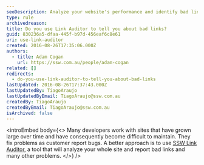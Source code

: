 ```yaml
---
seoDescription: Analyze your website's performance and identify bad links with SSW Link Auditor, a tool that offers comprehensive site analysis.
type: rule
archivedreason:
title: Do you use Link Auditor to tell you about bad links?
guid: 830236a5-dfaa-445f-b97d-456eaf6c8e61
uri: use-link-auditor
created: 2016-08-26T17:35:06.000Z
authors:
  - title: Adam Cogan
    url: https://ssw.com.au/people/adam-cogan
related: []
redirects:
  - do-you-use-link-auditor-to-tell-you-about-bad-links
lastUpdated: 2016-08-26T17:37:43.000Z
lastUpdatedBy: TiagoAraujo
lastUpdatedByEmail: TiagoAraujo@ssw.com.au
createdBy: TiagoAraujo
createdByEmail: TiagoAraujo@ssw.com.au
isArchived: false
---
```


<introEmbed
  body={<>
Many developers work with sites that have grown large over time and have consequently become difficult to maintain. They fix problems as customer report bugs. A better approach is to use [SSW Link Auditor](https://sswlinkauditor.com/), a tool that will analyze your whole site and report bad links and many other problems.
  </>}
/>
